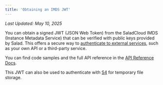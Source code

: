 ```yaml
---
title: 'Obtaining an IMDS JWT'
---
```


_Last Updated: May 10, 2025_

You can obtain a signed JWT (JSON Web Token) from the SaladCloud IMDS (Instance Metadata Service) that can be verified
with public keys provided by Salad. This offers a secure way to
[authenticate to external services](/container-engine/tutorials/security/jwt-authentication), such as your own API or a
third-party service.

You can find code samples and the full API reference in the [API Reference Docs](/reference/imds/get-token).

This JWT can also be used to authenticate with [S4](/storage/explanation/overview) for temporary file storage.
